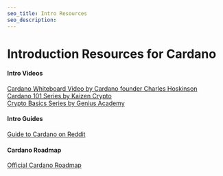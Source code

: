 ```yaml
---
seo_title: Intro Resources
seo_description: 
---
```


# Introduction Resources for Cardano

#### Intro Videos

[Cardano Whiteboard Video by Cardano founder Charles Hoskinson](https://www.youtube.com/watch?v=Ja9D0kpksxw)  
[Cardano 101 Series by Kaizen Crypto](https://www.youtube.com/playlist?list=PLrbMFdXZnzoAwfxIVo-SQ_qEBCqbwuU6o)  
[Crypto Basics Series by Genius Academy](https://www.youtube.com/playlist?list=PL9Uhix-1Dfh7yJzg3ZWnIYuo7Ph15VRvN)

#### Intro Guides

[Guide to Cardano on Reddit](https://www.reddit.com/r/cardano/comments/lnj5ne/getting_started_guide_a_newbies_guide_to_cardano/)  

#### Cardano Roadmap

[Official Cardano Roadmap](https://roadmap.cardano.org/en/)  


